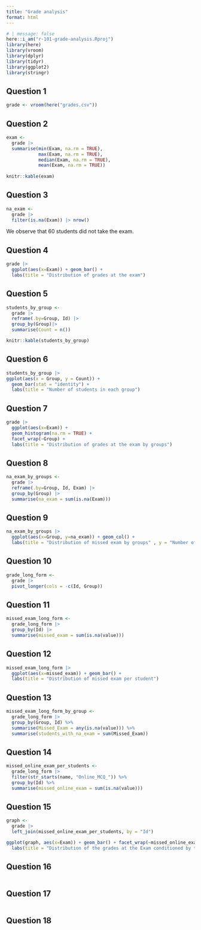 ```yaml
---
title: "Grade analysis"
format: html
---
```


```r
# | message: false
here::i_am("r-101-grade-analysis.Rproj")
library(here)
library(vroom)
library(dplyr)
library(tidyr)
library(ggplot2)
library(stringr)
```


## Question 1
```r
grade <- vroom(here("grades.csv"))
```

## Question 2
```r
exam <-
  grade |>
  summarise(min(Exam, na.rm = TRUE),
            max(Exam, na.rm = TRUE),
            median(Exam, na.rm = TRUE),
            mean(Exam, na.rm = TRUE))
  
knitr::kable(exam)
```

## Question 3
```r
na_exam <- 
  grade |>
  filter(is.na(Exam)) |> nrow()
```


We observe that 60 students did not take the exam.


## Question 4
```r
grade |>
  ggplot(aes(x=Exam)) + geom_bar() +
  labs(title = "Distribution of grades at the exam")
```

## Question 5
```r
students_by_group <- 
  grade |>
  reframe(.by=Group, Id) |>
  group_by(Group)|>
  summarise(Count = n())

knitr::kable(students_by_group)
```

## Question 6
```r
students_by_group |>
ggplot(aes(x = Group, y = Count)) +
  geom_bar(stat = "identity") +
  labs(title = "Number of students in each group")
```

## Question 7
```r
grade |>
  ggplot(aes(x=Exam)) + 
  geom_histogram(na.rm = TRUE) + 
  facet_wrap(~Group) +
  labs(title = "Distribution of grades at the exam by groups")
```

## Question 8
```r
na_exam_by_groups <- 
  grade |>
  reframe(.by=Group, Id, Exam) |>
  group_by(Group) |>
  summarise(na_exam = sum(is.na(Exam)))
```

## Question 9
```r
na_exam_by_groups |>
  ggplot(aes(x=Group, y=na_exam)) + geom_col() +
  labs(title = "Distribution of missed exam by groups" , y = "Number of missed exam")
```

## Question 10
```r
grade_long_form <-
  grade |>
  pivot_longer(cols = -c(Id, Group))
```


## Question 11
```r
missed_exam_long_form <-
  grade_long_form |>
  group_by(Id) |>
  summarise(missed_exam = sum(is.na(value)))
```

## Question 12
```r
missed_exam_long_form |>
  ggplot(aes(x=missed_exam)) + geom_bar() +
  labs(title = "Distribution of missed exam per student")
```

## Question 13
```r
missed_exam_long_form_by_group <-
  grade_long_form |>
  group_by(Group, Id) %>%
  summarise(Missed_Exam = any(is.na(value))) %>%
  summarise(students_with_na_exam = sum(Missed_Exam))
```

## Question 14
```r
missed_online_exam_per_students <-
  grade_long_form |>
  filter(str_starts(name, "Online_MCQ_")) %>%
  group_by(Id) %>%
  summarise(missed_online_exam = sum(is.na(value)))
```

## Question 15
```r
graph <-
  grade |>
  left_join(missed_online_exam_per_students, by = "Id") 

ggplot(graph, aes(x=Exam)) + geom_bar() + facet_wrap(~missed_online_exam, scales = "free") +
  labs(title = "Distribution of the grades at the Exam conditioned by the number of missed online tests" , y = "count students")
```

## Question 16
```r

```

## Question 17
```r

```

## Question 18
```r

```


